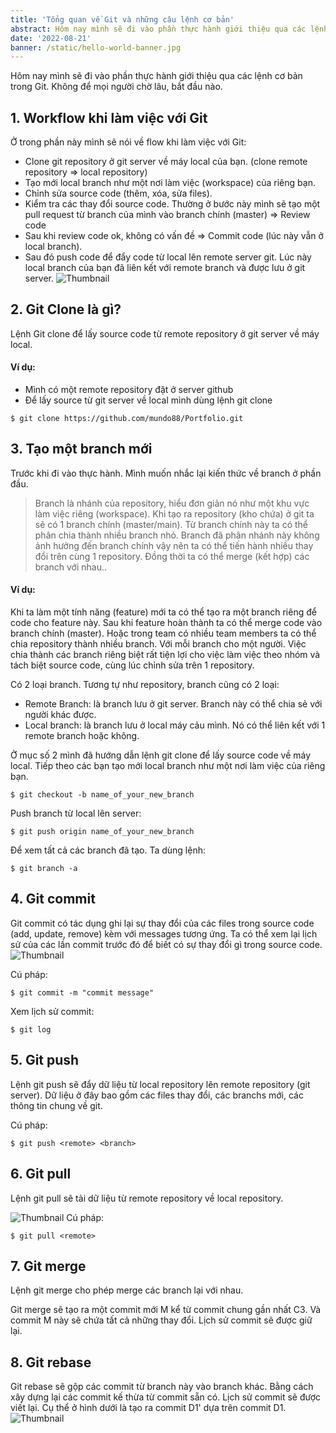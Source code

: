 ```yaml
---
title: 'Tổng quan về Git và những câu lệnh cơ bản'
abstract: Hôm nay mình sẽ đi vào phần thực hành giới thiệu qua các lệnh cơ bản trong Git .
date: '2022-08-21'
banner: /static/hello-world-banner.jpg
---
```


Hôm nay mình sẽ đi vào phần thực hành giới thiệu qua các lệnh cơ bản trong Git. Không để mọi người chờ lâu, bắt đầu nào.

## 1. Workflow khi làm việc với Git

Ở trong phần này mình sẽ nói về flow khi làm việc với Git:

- Clone git repository ở git server về máy local của bạn. (clone remote repository => local repository)
- Tạo mới local branch như một nơi làm việc (workspace) của riêng bạn.
- Chỉnh sửa source code (thêm, xóa, sửa files).
- Kiểm tra các thay đổi source code. Thường ở bước này mình sẽ tạo một pull request từ branch của mình vào branch chính (master) => Review code
- Sau khi review code ok, không có vấn đề => Commit code (lúc này vẫn ở local branch).
- Sau đó push code để đẩy code từ local lên remote server git. Lúc này local branch của bạn đã liên kết với remote branch và được lưu ở git server.
  ![Thumbnail](https://images.viblo.asia/770522cb-eb97-49e3-ad96-3c3d4d979616.png)

## 2. Git Clone là gì?

Lệnh Git clone để lấy source code từ remote repository ở git server về máy local.

#### Ví dụ:

- Mình có một remote repository đặt ở server github
- Để lấy source từ git server về local mình dùng lệnh git clone

```git
$ git clone https://github.com/mundo88/Portfolio.git
```

## 3. Tạo một branch mới

Trước khi đi vào thực hành. Mình muốn nhắc lại kiến thức về branch ở phần đầu.

> Branch là nhánh của repository, hiểu đơn giản nó như một khu vực làm việc riêng (workspace). Khi tạo ra repository (kho chứa) ở git ta sẽ có 1 branch chính (master/main). Từ branch chính này ta có thể phân chia thành nhiều branch nhỏ. Branch đã phân nhánh này không ảnh hưởng đến branch chính vậy nên ta có thể tiến hành nhiều thay đổi trên cùng 1 repository. Đồng thời ta có thể merge (kết hợp) các branch với nhau..

#### Ví dụ:

Khi ta làm một tính năng (feature) mới ta có thể tạo ra một branch riêng để code cho feature này. Sau khi feature hoàn thành ta có thể merge code vào branch chính (master). Hoặc trong team có nhiều team members ta có thể chia repository thành nhiều branch. Với mỗi branch cho một người. Việc chia thành các branch riêng biệt rất tiện lợi cho việc làm việc theo nhóm và tách biệt source code, cùng lúc chỉnh sửa trên 1 repository.

Có 2 loại branch. Tương tự như repository, branch cũng có 2 loại:

- Remote Branch: là branch lưu ở git server. Branch này có thể chia sẻ với người khác được.
- Local branch: là branch lưu ở local máy cảu mình. Nó có thể liên kết với 1 remote branch hoặc không.

Ở mục số 2 mình đã hướng dẫn lệnh git clone để lấy source code về máy local. Tiếp theo các bạn tạo mới local branch như một nơi làm việc của riêng bạn.

```git
$ git checkout -b name_of_your_new_branch
```

Push branch từ local lên server:

```git
$ git push origin name_of_your_new_branch
```

Để xem tất cả các branch đã tạo. Ta dùng lệnh:

```git
$ git branch -a
```

## 4. Git commit

Git commit có tác dụng ghi lại sự thay đổi của các files trong source code (add, update, remove) kèm với messages tương ứng. Ta có thể xem lại lịch sử của các lần commit trước đó để biết có sự thay đổi gì trong source code.
![Thumbnail](https://images.viblo.asia/aae8ecdb-c2cd-48fa-bb33-d2735cd61a50.png)

Cú pháp:

```git
$ git commit -m "commit message"
```

Xem lịch sử commit:

```git
$ git log
```

## 5. Git push

Lệnh git push sẽ đẩy dữ liệu từ local repository lên remote repository (git server). Dữ liệu ở đây bao gồm các files thay đổi, các branchs mới, các thông tin chung về git.

Cú pháp:

```git
$ git push <remote> <branch>
```

## 6. Git pull

Lệnh git pull sẽ tải dữ liệu từ remote repository về local repository.

![Thumbnail](https://images.viblo.asia/b6ec2658-2c28-47bc-b233-05e0354466c0.png)
Cú pháp:

```git
$ git pull <remote>
```

## 7. Git merge

Lệnh git merge cho phép merge các branch lại với nhau.

Git merge sẽ tạo ra một commit mới M kể từ commit chung gần nhất C3. Và commit M này sẽ chứa tất cả những thay đổi. Lịch sử commit sẽ được giữ lại.

## 8. Git rebase

Git rebase sẽ gộp các commit từ branch này vào branch khác. Bằng cách xây dựng lại các commit kế thừa từ commit sẵn có. Lịch sử commit sẽ được viết lại. Cụ thể ở hình dưới là tạo ra commit D1' dựa trên commit D1.
![Thumbnail](https://images.viblo.asia/1ebd6ac1-425f-4d09-a110-3af702d275f1.png)
